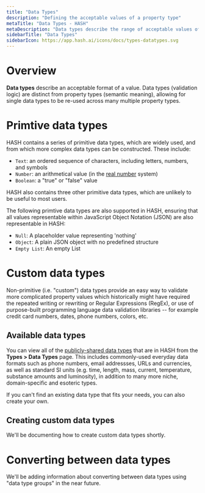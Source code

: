 ```yaml
---
title: "Data Types"
description: "Defining the acceptable values of a property type"
metaTitle: "Data Types - HASH"
metaDescription: "Data types describe the range of acceptable values of a property type"
sidebarTitle: "Data Types"
sidebarIcon: https://app.hash.ai/icons/docs/types-datatypes.svg
---
```


# Overview

**Data types** describe an acceptable format of a value. Data types (validation logic) are distinct from property types (semantic meaning), allowing for single data types to be re-used across many multiple property types.

# Primtive data types

HASH contains a series of primitive data types, which are widely used, and from which more complex data types can be constructed. These include:

- `Text`: an ordered sequence of characters, including letters, numbers, and symbols
- `Number`: an arithmetical value (in the [real number](https://en.wikipedia.org/wiki/Real_number) system)
- `Boolean`: a "true" or "false" value

HASH also contains three other primitive data types, which are unlikely to be useful to most users.

<Toggle title="The 3 advanced primitive data types">

The following primtive data types are also supported in HASH, ensuring that all values representable within JavaScript Object Notation (JSON) are also representable in HASH:

- `Null`: A placeholder value representing 'nothing'
- `Object`: A plain JSON object with no predefined structure
- `Empty List`: An empty List

</Toggle>

# Custom data types

Non-primitive (i.e. "custom") data types provide an easy way to validate more complicated property values which historically might have required the repeated writing or rewriting or Regular Expressions (RegEx), or use of purpose-built programming language data validation libraries -- for example credit card numbers, dates, phone numbers, colors, etc.

## Available data types

You can view all of the [publicly-shared data types](https://app.hash.ai/types/data-type) that are in HASH from the **Types > Data Types** page. This includes commonly-used everyday data formats such as phone numbers, email addressses, URLs and currencies, as well as standard SI units (e.g. time, length, mass, current, temperature, substance amounts and luminosity), in addition to many more niche, domain-specific and esoteric types.

If you can't find an existing data type that fits your needs, you can also create your own.

## Creating custom data types

<Callout style="information" type="coming-soon">
  We'll be documenting how to create custom data types shortly.
</Callout>

# Converting between data types

<Callout style="information" type="coming-soon">
  We'll be adding information about converting between data types using "data
  type groups" in the near future.
</Callout>
